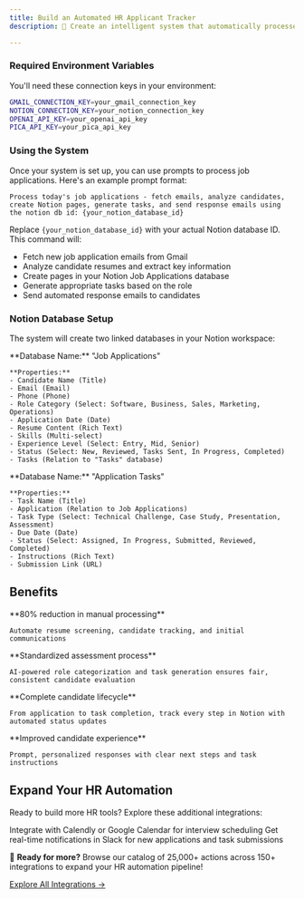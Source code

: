 ```yaml
---
title: Build an Automated HR Applicant Tracker
description: 🚀 Create an intelligent system that automatically processes job applications, analyzes resumes with LLM, generates personalized tasks, and tracks candidates in Notion.

---
```



<WhatWeWillDo platformNames='Gmail, Notion accounts' projectType='Vercel AI SDK'/>

<InstallMcpServer />
<ConnectAccounts platformNames='Gmail and Notion accounts'/>
<AddConnections platforms={[{'name': 'Gmail', 'code': 'gmail'}, {'name': 'Notion', 'code': 'notion'}]} />

### Required Environment Variables

You'll need these connection keys in your environment:

```bash Environment Setup
GMAIL_CONNECTION_KEY=your_gmail_connection_key
NOTION_CONNECTION_KEY=your_notion_connection_key
OPENAI_API_KEY=your_openai_api_key
PICA_API_KEY=your_pica_api_key
```

### Using the System

Once your system is set up, you can use prompts to process job applications. Here's an example prompt format:

```
Process today's job applications - fetch emails, analyze candidates, create Notion pages, generate tasks, and send response emails using the notion db id: {your_notion_database_id}
```

Replace `{your_notion_database_id}` with your actual Notion database ID. This command will:
- Fetch new job application emails from Gmail
- Analyze candidate resumes and extract key information
- Create pages in your Notion Job Applications database
- Generate appropriate tasks based on the role
- Send automated response emails to candidates

### Notion Database Setup

The system will create two linked databases in your Notion workspace:

<Tabs>
  <Tab title="Job Applications Database">
    **Database Name:** "Job Applications"
    
    **Properties:**
    - Candidate Name (Title)
    - Email (Email)
    - Phone (Phone)
    - Role Category (Select: Software, Business, Sales, Marketing, Operations)
    - Application Date (Date)
    - Resume Content (Rich Text)
    - Skills (Multi-select)
    - Experience Level (Select: Entry, Mid, Senior)
    - Status (Select: New, Reviewed, Tasks Sent, In Progress, Completed)
    - Tasks (Relation to "Tasks" database)
  </Tab>
  
  <Tab title="Application Tasks Database">
    **Database Name:** "Application Tasks"
    
    **Properties:**
    - Task Name (Title)
    - Application (Relation to Job Applications)
    - Task Type (Select: Technical Challenge, Case Study, Presentation, Assessment)
    - Due Date (Date)
    - Status (Select: Assigned, In Progress, Submitted, Reviewed, Completed)
    - Instructions (Rich Text)
    - Submission Link (URL)
  </Tab>
</Tabs>

<SetupStarterProject />

<AddRules />

<Prompts />

## Benefits

<CardGroup cols={2}>
  <Card title="Time Savings" icon="clock">
    **80% reduction in manual processing**
    
    Automate resume screening, candidate tracking, and initial communications
  </Card>
  
  <Card title="Consistent Evaluation" icon="scale">
    **Standardized assessment process**
    
    AI-powered role categorization and task generation ensures fair, consistent candidate evaluation
  </Card>
  
  <Card title="Organized Tracking" icon="list-check">
    **Complete candidate lifecycle**
    
    From application to task completion, track every step in Notion with automated status updates
  </Card>
  
  <Card title="Professional Experience" icon="star">
    **Improved candidate experience**
    
    Prompt, personalized responses with clear next steps and task instructions
  </Card>
</CardGroup>

## Expand Your HR Automation

Ready to build more HR tools? Explore these additional integrations:

<CardGroup cols={2}>
  <Card title="Calendar Scheduling" icon="calendar">
    Integrate with Calendly or Google Calendar for interview scheduling
  </Card>
  
  <Card title="Slack Notifications" icon="slack">
    Get real-time notifications in Slack for new applications and task submissions
  </Card>
  
</CardGroup>

🚀 **Ready for more?** Browse our catalog of 25,000+ actions across 150+ integrations to expand your HR automation pipeline!

[Explore All Integrations →](https://app.picaos.com/tools)